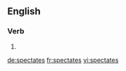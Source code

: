 ==English==

===Verb===
{{head|en|verb form}}

# {{en-third-person singular of|spectate}}

[[de:spectates]]
[[fr:spectates]]
[[vi:spectates]]